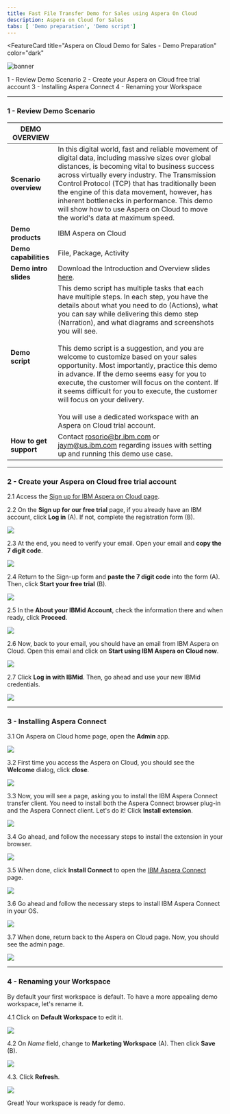 ```yaml
---
title: Fast File Transfer Demo for Sales using Aspera On Cloud
description: Aspera on Cloud for Sales
tabs: [ 'Demo preparation', 'Demo script']
---
```



<FeatureCard
  title="Aspera on Cloud Demo for Sales - Demo Preparation"
  color="dark"
  >

![banner](./images/Hero-Image2.jpg)

</FeatureCard>

<AnchorLinks>
  <AnchorLink>1 - Review Demo Scenario</AnchorLink>
  <AnchorLink>2 - Create your Aspera on Cloud free trial account</AnchorLink>
  <AnchorLink>3 - Installing Aspera Connect</AnchorLink>
  <AnchorLink>4 - Renaming your Workspace</AnchorLink>
</AnchorLinks>

***

### 1 - Review Demo Scenario

| DEMO OVERVIEW |                          |
| --------------------------------------- | ------------------------------------- |
| **Scenario overview** | In this digital world, fast and reliable movement of digital data, including massive sizes over global distances, is becoming vital to business success across virtually every industry. The Transmission Control Protocol (TCP) that has traditionally been the engine of this data movement, however, has inherent bottlenecks in performance. This demo will show how to use Aspera on Cloud to move the world's data at maximum speed. |
| **Demo products** | IBM Aspera on Cloud |
| **Demo capabilities** | File, Package, Activity |
| **Demo intro slides** | Download the Introduction and Overview slides <a href="./files/Aspera for Sellers - Presentation.pptx" target="_blank" rel="noreferrer">here</a>. |
| **Demo script** | This demo script has multiple tasks that each have multiple steps. In each step, you have the details about what you need to do (Actions), what you can say while delivering this demo step (Narration), and what diagrams and screenshots you will see. <br/><br/> This demo script is a suggestion, and you are welcome to customize based on your sales opportunity. Most importantly, practice this demo in advance. If the demo seems easy for you to execute, the customer will focus on the content. If it seems difficult for you to execute, the customer will focus on your delivery.<br/><br/>You will use a dedicated workspace with an Aspera on Cloud trial account. |
| **How to get support** | Contact <a href="mailto:rosorio@br.ibm.com">rosorio@br.ibm.com</a> or <a href="mailto:jaym@us.ibm.com">jaym@us.ibm.com</a> regarding issues with setting up and running this demo use case. |

***

### 2 - Create your Aspera on Cloud free trial account

2.1 Access the <a href="https://www.ibm.com/account/reg/us-en/signup?formid=urx-30538" target="_blank">Sign up for IBM Aspera on Cloud page</a>.

2.2 On the **Sign up for our free trial** page, if you already have an IBM account, click **Log in** (A). If not, complete the registration form (B).

![](images/trial-1.png)

2.3 At the end, you need to verify your email. Open your email and **copy the 7 digit code**.

![](images/trial-2.png)

2.4 Return to the Sign-up form and **paste the 7 digit code** into the form (A). Then, click **Start your free trial** (B).

![](images/trial-3.png)

2.5 In the **About your IBMid Account**, check the information there and when ready, click **Proceed**.

![](images/trial-4.png)

2.6 Now, back to your email, you should have an email from IBM Aspera on Cloud. Open this email and click on **Start using IBM Aspera on Cloud now**.

![](images/trial-5.png)

2.7 Click **Log in with IBMid**. Then, go ahead and use your new IBMid credentials.

![](images/trial-6.png)


***

### 3 - Installing Aspera Connect

3.1 On Aspera on Cloud home page, open the **Admin** app.

![](images/trial-8.png)

3.2 First time you access the Aspera on Cloud, you should see the **Welcome** dialog, click **close**.

![](images/trial-9.png)

3.3 Now, you will see a page, asking you to install the IBM Aspera Connect transfer client. You need to install both the Aspera Connect browser plug-in and the Aspera Connect client. Let's do it! Click **Install extension**.  

![](images/connect-1.png)

3.4 Go ahead, and follow the necessary steps to install the extension in your browser.

![](images/connect-2.png)

3.5 When done, click **Install Connect** to open the <a href="https://www.ibm.com/aspera/connect/" target="_blank">IBM Aspera Connect</a> page. 

![](images/connect-3.png)

3.6 Go ahead and follow the necessary steps to install IBM Aspera Connect in your OS. 

![](images/connect-4.png)

3.7 When done, return back to the Aspera on Cloud page. Now, you should see the admin page.

![](images/connect-5.png)

***

### 4 - Renaming your Workspace

By default your first workspace is default. To have a more appealing demo workspace, let's rename it.

4.1 Click on **Default Workspace** to edit it.

![](images/workspace-1.png)

4.2 On *Name* field, change to **Marketing Workspace** (A). Then click **Save** (B).

![](images/workspace-2.png)

4.3. Click **Refresh**.

![](images/workspace-3.png)

Great! Your workspace is ready for demo. 
